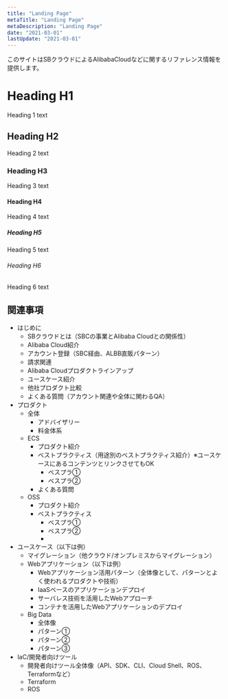 ```yaml
---
title: "Landing Page"
metaTitle: "Landing Page"
metaDescription: "Landing Page"
date: "2021-03-01"
lastUpdate: "2021-03-01"
---
```



このサイトはSBクラウドによるAlibabaCloudなどに関するリファレンス情報を提供します。


# Heading H1
Heading 1 text

## Heading H2
Heading 2 text

### Heading H3
Heading 3 text

#### Heading H4
Heading 4 text

##### Heading H5
Heading 5 text

###### Heading H6
Heading 6 text

## 関連事項
- はじめに
    - SBクラウドとは（SBCの事業とAlibaba Cloudとの関係性）
    - Alibaba Cloud紹介
    - アカウント登録（SBC経由、ALBB直販パターン）
    - 請求関連
    - Alibaba Cloudプロダクトラインアップ
    - ユースケース紹介
    - 他社プロダクト比較
    - よくある質問（アカウント関連や全体に関わるQA）
- プロダクト
    - 全体
        - アドバイザリー
        - 料金体系
    - ECS
        - プロダクト紹介
        - ベストプラクティス（用途別のベストプラクティス紹介）※ユースケースにあるコンテンツとリンクさせてもOK
            - ベスプラ①
            - ベスプラ②
        - よくある質問
    - OSS
        - プロダクト紹介
        - ベストプラクティス
            - ベスプラ①
            - ベスプラ②
            -
- ユースケース（以下は例）
    - マイグレーション（他クラウド/オンプレミスからマイグレーション）
    - Webアプリケーション（以下は例）
        - Webアプリケーション活用パターン（全体像として、パターンとよく使われるプロダクトや技術）
        - IaaSベースのアプリケーションデプロイ
        - サーバレス技術を活用したWebアプローチ
        - コンテナを活用したWebアプリケーションのデプロイ
    - Big Data
        - 全体像
        - パターン①
        - パターン②
        - パターン③
- IaC/開発者向けツール
    - 開発者向けツール全体像（API、SDK、CLI、Cloud Shell、ROS、Terraformなど）
    - Terraform
    - ROS

